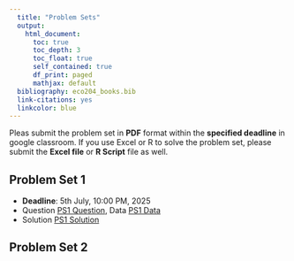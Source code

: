```yaml
---
  title: "Problem Sets"
  output: 
    html_document:
      toc: true
      toc_depth: 3
      toc_float: true
      self_contained: true
      df_print: paged
      mathjax: default
  bibliography: eco204_books.bib  
  link-citations: yes
  linkcolor: blue
---
```

  
Pleas submit the problem set in **PDF** format within the **specified deadline** in google classroom. If you use Excel or R to solve the problem set, please submit the **Excel file** or **R Script** file as well.

## Problem Set 1

- **Deadline**: 5th July, 10:00 PM, 2025
- Question [PS1 Question](problem_sets/ps_1/PS_1.pdf), Data [PS1 Data](problem_sets/ps_1/data/Student_Lunch.xlsx)
- Solution [PS1 Solution]()

## Problem Set 2



<div style="height:10cm;"></div>
